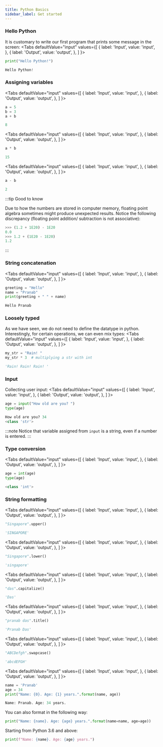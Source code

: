 ```yaml
---
title: Python Basics
sidebar_label: Get started
---
```


### Hello Python
It is customary to write our first program that prints some message in the
screen:
<Tabs
  defaultValue="input"
  values={[
    { label: 'Input', value: 'input', },
    { label: 'Output', value: 'output', },
  ]
}>

<TabItem value="input">

```python
print("Hello Python!")
```

</TabItem>

<TabItem value="output">

```python
Hello Python!
```

</TabItem>
</Tabs>

### Assigning variables
<Tabs
  defaultValue="input"
  values={[
    { label: 'Input', value: 'input', },
    { label: 'Output', value: 'output', },
  ]
}>

<TabItem value="input">

```python
a = 5
b = 3
a + b
```

</TabItem>

<TabItem value="output">

```python
8
```

</TabItem>
</Tabs>

<Tabs
  defaultValue="input"
  values={[
    { label: 'Input', value: 'input', },
    { label: 'Output', value: 'output', },
  ]
}>

<TabItem value="input">

```python
a * b
```

</TabItem>

<TabItem value="output">

```python
15
```

</TabItem>
</Tabs>

<Tabs
  defaultValue="input"
  values={[
    { label: 'Input', value: 'input', },
    { label: 'Output', value: 'output', },
  ]
}>

<TabItem value="input">

```python
a - b
```

</TabItem>

<TabItem value="output">

```python
2
```

</TabItem>
</Tabs>

:::tip Good to know

Due to how the numbers are stored in computer memory, floating point algebra
sometimes might produce unexpected results. Notice the following discrepancy
(floating point addition/ subtraction is not associative):

```python
>>> (1.2 + 1E20) - 1E20
0.0
>>> 1.2 + (1E20 - 1E20)
1.2
```

:::

### String concatenation
<Tabs
  defaultValue="input"
  values={[
    { label: 'Input', value: 'input', },
    { label: 'Output', value: 'output', },
  ]
}>

<TabItem value="input">

```python
greeting = "Hello"
name = "Pranab"
print(greeting + " " + name)
```

</TabItem>

<TabItem value="output">

```python
Hello Pranab
```

</TabItem>
</Tabs>

### Loosely typed
As we have seen, we do not need to define the datatype in python. Interestingly,
for certain operations, we can even mix types:
<Tabs
  defaultValue="input"
  values={[
    { label: 'Input', value: 'input', },
    { label: 'Output', value: 'output', },
  ]
}>

<TabItem value="input">

```python
my_str = "Rain! "
my_str * 3  # multiplying a str with int
```

</TabItem>

<TabItem value="output">

```python
'Rain! Rain! Rain! '
```

</TabItem>
</Tabs>

### Input
Collecting user input:
<Tabs
  defaultValue="input"
  values={[
    { label: 'Input', value: 'input', },
    { label: 'Output', value: 'output', },
  ]
}>

<TabItem value="input">

```python
age = input("How old are you? ")
type(age)
```

</TabItem>

<TabItem value="output">

```python
How old are you? 34
<class 'str'>
```

</TabItem>
</Tabs>

:::note
Notice that variable assigned from `input` is a string, even if a number is
entered.
:::

### Type conversion
<Tabs
  defaultValue="input"
  values={[
    { label: 'Input', value: 'input', },
    { label: 'Output', value: 'output', },
  ]
}>

<TabItem value="input">

```python
age = int(age)
type(age)
```

</TabItem>

<TabItem value="output">

```python
<class 'int'>
```

</TabItem>
</Tabs>

### String formatting
<Tabs
  defaultValue="input"
  values={[
    { label: 'Input', value: 'input', },
    { label: 'Output', value: 'output', },
  ]
}>

<TabItem value="input">

```python
"Singapore".upper()
```

</TabItem>

<TabItem value="output">

```python
'SINGAPORE'
```

</TabItem>
</Tabs>

<Tabs
  defaultValue="input"
  values={[
    { label: 'Input', value: 'input', },
    { label: 'Output', value: 'output', },
  ]
}>

<TabItem value="input">

```python
"Singapore".lower()
```

</TabItem>

<TabItem value="output">

```python
'singapore'
```

</TabItem>
</Tabs>

<Tabs
  defaultValue="input"
  values={[
    { label: 'Input', value: 'input', },
    { label: 'Output', value: 'output', },
  ]
}>

<TabItem value="input">

```python
"das".capitalize()
```

</TabItem>

<TabItem value="output">

```python
'Das'
```

</TabItem>
</Tabs>

<Tabs
  defaultValue="input"
  values={[
    { label: 'Input', value: 'input', },
    { label: 'Output', value: 'output', },
  ]
}>

<TabItem value="input">

```python
"pranab das".title()
```

</TabItem>

<TabItem value="output">

```python
'Pranab Das'
```

</TabItem>
</Tabs>

<Tabs
  defaultValue="input"
  values={[
    { label: 'Input', value: 'input', },
    { label: 'Output', value: 'output', },
  ]
}>

<TabItem value="input">

```python
"ABCDefgh".swapcase()
```

</TabItem>

<TabItem value="output">

```python
'abcdEFGH'
```

</TabItem>
</Tabs>

<Tabs
  defaultValue="input"
  values={[
    { label: 'Input', value: 'input', },
    { label: 'Output', value: 'output', },
  ]
}>

<TabItem value="input">

```python
name = 'Pranab'
age = 34
print("Name: {0}. Age: {1} years.".format(name, age))
```

</TabItem>

<TabItem value="output">

```python
Name: Pranab. Age: 34 years.
```

</TabItem>
</Tabs>

You can also format in the following way:
```python
print("Name: {name}. Age: {age} years.".format(name=name, age=age))
```

Starting from Python 3.6 and above:
```python
print(f"Name: {name}. Age: {age} years.")
```
